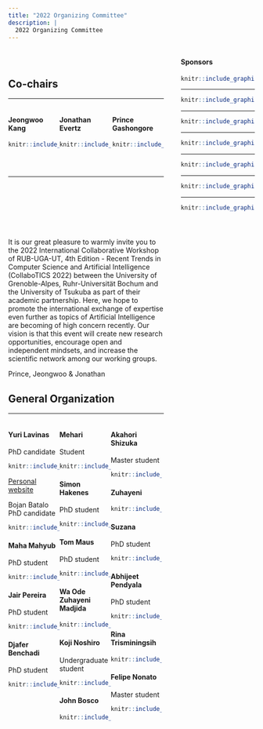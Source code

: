 ```yaml
---
title: "2022 Organizing Committee"
description: |
  2022 Organizing Committee
---
```


<div style="width: 30%; float: right;">

#### Sponsors

<a href = "https://www.tsukuba.ac.jp/en/">

```r
knitr::include_graphics("imgs/ut2.png")
```

</a>

-----

<a href = "https://www.univ-grenoble-alpes.fr/english/">

```r
knitr::include_graphics("imgs/uga2.png")
```
</a>

-----

<a href = "https://www.ruhr-uni-bochum.de/en">

```r
knitr::include_graphics("imgs/rub.png")
```

</a>

-----

<a href = "https://www.cnrs.fr/en">

```r
knitr::include_graphics("imgs/cnrs.png")
```

</a>

-----

<a href = "https://www.univ-grenoble-alpes.fr/english/">

```r
knitr::include_graphics("imgs/region.png")
```

</a>

-----

<a href = "https://air.tsukuba.ac.jp/en/">

```r
knitr::include_graphics("imgs/c_air.png")
```

</a>

-----

<a href = "https://www.grenoble-inp.fr/en">

```r
knitr::include_graphics("imgs/Grenoble_INP.png")
```

</a>


</div>



<div style="width: 63%; float: left;">

<br/>


## Co-chairs

-----

<div>

<div style="width: 33%; float: left">

#### Jeongwoo Kang
<!-- PhD student -->
```r
knitr::include_graphics("imgs/jeongwoo.jpeg")
```

</div>

<div style="width: 33%; float: left">

#### Jonathan Evertz
<!-- PhD student -->
```r
knitr::include_graphics("imgs/Jonathan.jpg")
```

</div>

<div style="width: 33%; float: right">

#### Prince Gashongore
<!-- Post-Doc	student -->
```r
knitr::include_graphics("imgs/missing_avatar.svg")
```

</div>

<br/>

<br/>
<br/>

<br/>
<br/>
<br/>



-----

<br/>

<br/>
<br/>

<br/>


It is our great pleasure to warmly invite you to the 2022 International Collaborative Workshop of RUB-UGA-UT, 4th Edition - Recent Trends in Computer Science and Artificial Intelligence (CollaboTICS 2022) between the University of Grenoble-Alpes, Ruhr-Universität Bochum and the University of Tsukuba as part of their academic partnership. Here, we hope to promote the international exchange of expertise even further as topics of Artificial Intelligence are becoming of high concern recently. Our vision is that this event will create new research opportunities, encourage open and independent mindsets, and increase the scientific network among our working groups.

Prince, Jeongwoo & Jonathan


## General Organization

-----

<div style="width: 33%; float: left;"> 


#### Yuri Lavinas
PhD candidate
```r
knitr::include_graphics("imgs/myself3.png")
```
[Personal website](https://yurilavinas.github.io/)

Bojan Batalo
PhD candidate
```r
knitr::include_graphics("imgs/bojan.jpg")
```


#### Maha Mahyub
PhD student
```r
knitr::include_graphics("imgs/maha.jpg")
```


#### Jair Pereira
PhD student
```r
knitr::include_graphics("imgs/jair.jpeg")
```

#### Djafer Benchadi
PhD student
```r
knitr::include_graphics("imgs/Djafer.jpg")
```


</div>

<div style="width: 33%; float: left;">

#### Mehari
<!-- PhD candidate -->
Student
```r
knitr::include_graphics("imgs/mehari.JPG")
```

#### Simon Hakenes
PhD student
```r
knitr::include_graphics("imgs/simon.jpg")
```

#### Tom Maus
PhD student
```r
knitr::include_graphics("imgs/TomKopie.JPG")
```

#### Wa Ode Zuhayeni Madjida
<!-- PhD candidate -->
```r
knitr::include_graphics("imgs/missing_avatar.svg")
```

#### Koji Noshiro
Undergraduate student
```r
knitr::include_graphics("imgs/missing_avatar.svg")
```

#### John Bosco
<!-- PhD candidate -->
```r
knitr::include_graphics("imgs/missing_avatar.svg")
```



</div>

<div style="width: 33%; float: left;">

#### Akahori Shizuka
Master student
```r
knitr::include_graphics("imgs/shizuka.jpg")
```


#### Zuhayeni
<!-- PhD candidate -->
```r
knitr::include_graphics("imgs/missing_avatar.svg")
```

#### Suzana
PhD student
```r
knitr::include_graphics("imgs/suzana.jpg")
```


#### Abhijeet Pendyala
PhD student
```r
knitr::include_graphics("imgs/missing_avatar.svg")
```

#### Rina Trisminingsih
<!-- PhD candidate -->
```r
knitr::include_graphics("imgs/missing_avatar.svg")
```

#### Felipe Nonato
Master student
```r
knitr::include_graphics("imgs/missing_avatar.svg")
```


</div>


</div>
